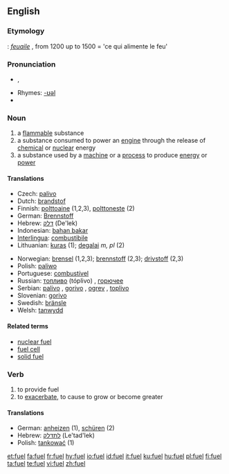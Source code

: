 {{wikipedia|dab=fuel (disambiguation)|fuel}}
==English==

===Etymology===
{{OF.}}: ''[[feuaile]]'' , from 1200 up to 1500 = 'ce qui alimente le feu'

===Pronunciation===
* {{IPA|/ˈfjuːəl̩/}}, {{SAMPA|/"fju:@l/}}
* Rhymes: [[Rhymes:English:-ʊəl|-ʊəl]]
*{{audio|en-uk-fuel.ogg|Audio (UK)}}

===Noun===
{{wikipedia}}
{{en-noun}}

# a [[flammable]] substance
# a substance consumed to power an [[engine]] through the release of [[chemical]] or [[nuclear]] energy
# a substance used by a [[machine]] or a [[process]] to produce [[energy]] or [[power]]

====Translations====
{{trans-top|flammable substance}}
*Czech: [[palivo]] {{n}}
*Dutch: [[brandstof]]
*Finnish: [[polttoaine]] (1,2,3), [[polttoneste]] (2)
*German: [[Brennstoff]] {{m}}
*Hebrew: [[דלק]] (De'lek)
*Indonesian: [[bahan bakar]]
*[[Interlingua]]: [[combustibile]]
*Lithuanian: [[kuras]] {{m}} (1); [[degalai]] ''m, pl'' (2)
{{trans-mid}}
*Norwegian: [[brensel]] {{n}} (1,2,3); [[brennstoff]] {{n}} (2,3); [[drivstoff]] {{n}} (2,3)
*Polish: [[paliwo]]
*Portuguese: [[combustível]] {{m}}
*Russian: [[топливо]] (tóplivo) {{n}}, [[горючее]] {{n}}
*Serbian: [[palivo]] {{n}}, [[gorivo]] {{n}}, [[ogrev]] {{m}}, [[toplivo]] {{n}}
*Slovenian: [[gorivo]]
*Swedish: [[bränsle]]
*Welsh: [[tanwydd]] {{m}}
{{trans-bottom}}

====Related terms====
*[[nuclear fuel]]
*[[fuel cell]]
*[[solid fuel]]

===Verb===
{{en-verb}}

# to provide fuel
# to [[exacerbate]], to cause to grow or become greater

====Translations====
{{top}}
*German: [[anheizen]] (1), [[schüren]] (2)
*Hebrew: [[לתדלק]] (Le'tad'lek)
*Polish: [[tankować]] (1)
{{bottom}}

[[et:fuel]]
[[fa:fuel]]
[[fr:fuel]]
[[hy:fuel]]
[[io:fuel]]
[[id:fuel]]
[[it:fuel]]
[[ku:fuel]]
[[hu:fuel]]
[[pl:fuel]]
[[fi:fuel]]
[[ta:fuel]]
[[te:fuel]]
[[vi:fuel]]
[[zh:fuel]]
